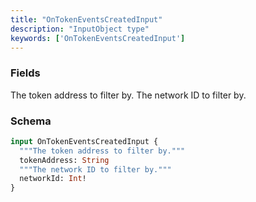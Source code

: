 ```yaml
---
title: "OnTokenEventsCreatedInput"
description: "InputObject type"
keywords: ['OnTokenEventsCreatedInput']
---
```


### Fields

<ResponseField name="tokenAddress" type="String">
  The token address to filter by.
</ResponseField>

<ResponseField name="networkId" type="Int!" required>
  The network ID to filter by.
</ResponseField>

### Schema


```graphql 
input OnTokenEventsCreatedInput {
  """The token address to filter by."""
  tokenAddress: String
  """The network ID to filter by."""
  networkId: Int!
}
```
